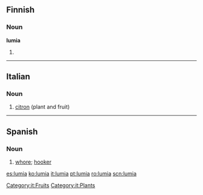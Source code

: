 ==Finnish==

===Noun===
'''lumia'''

# {{fi-form of|type=noun|case=partitive|pl=plural|lumi}}

----

==Italian==

===Noun===
{{it-noun||f||lumie}}

# [[citron]] (plant and fruit)

[[Category:it:Fruits]]
[[Category:it:Plants]]

----

==Spanish==

===Noun===
{{es-noun|f}}

# [[whore]]; [[hooker]]

[[es:lumia]]
[[ko:lumia]]
[[it:lumia]]
[[pt:lumia]]
[[ro:lumia]]
[[scn:lumia]]